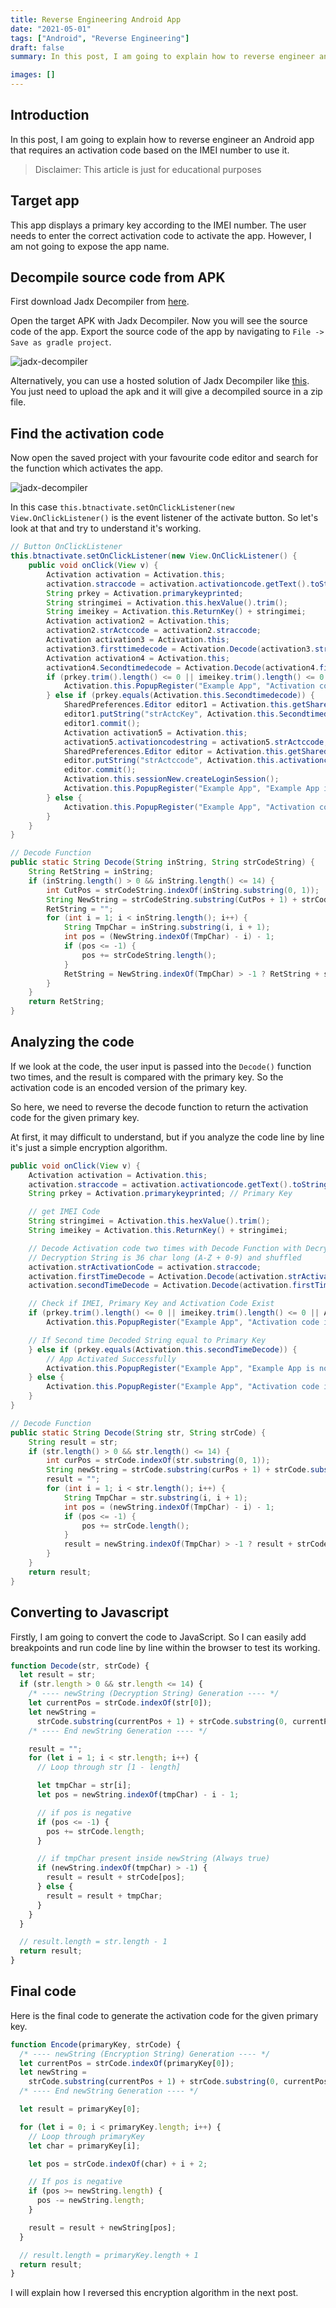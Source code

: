 ```yaml
---
title: Reverse Engineering Android App
date: "2021-05-01"
tags: ["Android", "Reverse Engineering"]
draft: false
summary: In this post, I am going to explain how to reverse engineer an Android app that requires an activation code based on the IMEI number to use it.

images: []
---
```


## Introduction

In this post, I am going to explain how to reverse engineer an Android app that requires an activation code based on the IMEI number to use it.

<blockquote>
  Disclaimer: This article is just for educational purposes
</blockquote>

## Target app

This app displays a primary key according to the IMEI number. The user needs to enter the correct activation code to activate the app. However, I am not going to expose the app name.

## Decompile source code from APK

First download Jadx Decompiler from [here](https://github.com/skylot/jadx/releases).

Open the target APK with Jadx Decompiler. Now you will see the source code of the app. Export the source code of the app by navigating to `File -> Save as gradle project`.

![jadx-decompiler](/static/images/blog/jadx-decompiler.jpg)

Alternatively, you can use a hosted solution of Jadx Decompiler like [this](http://www.javadecompilers.com/apk). You just need to upload the apk and it will give a decompiled source in a zip file.

## Find the activation code

Now open the saved project with your favourite code editor and search for the function which activates the app.

![jadx-decompiler](/static/images/blog/vscode-search-activation.jpg)

In this case `this.btnactivate.setOnClickListener(new View.OnClickListener()` is the event listener of the activate button. So let's look at that and try to understand it's working.

```java:activation.java
// Button OnClickListener
this.btnactivate.setOnClickListener(new View.OnClickListener() {
    public void onClick(View v) {
        Activation activation = Activation.this;
        activation.straccode = activation.activationcode.getText().toString().trim();
        String prkey = Activation.primarykeyprinted;
        String stringimei = Activation.this.hexValue().trim();
        String imeikey = Activation.this.ReturnKey() + stringimei;
        Activation activation2 = Activation.this;
        activation2.strActccode = activation2.straccode;
        Activation activation3 = Activation.this;
        activation3.firsttimedecode = Activation.Decode(activation3.strActccode, "W894517Q3AKREFMVBPCX6GIUYLHZ2J0OTSDN");
        Activation activation4 = Activation.this;
        activation4.Secondtimedecode = Activation.Decode(activation4.firsttimedecode, "W894517Q3AKREFMVBPCX6GIUYLHZ2J0OTSDN");
        if (prkey.trim().length() <= 0 || imeikey.trim().length() <= 0 || Activation.this.strActccode.trim().length() <= 0) {
            Activation.this.PopupRegister("Example App", "Activation code is incorrect !", 0);
        } else if (prkey.equals(Activation.this.Secondtimedecode)) {
            SharedPreferences.Editor editor1 = Activation.this.getSharedPreferences("strActcKey", 0).edit();
            editor1.putString("strActcKey", Activation.this.Secondtimedecode);
            editor1.commit();
            Activation activation5 = Activation.this;
            activation5.activationcodestring = activation5.strActccode;
            SharedPreferences.Editor editor = Activation.this.getSharedPreferences("strActccode", 0).edit();
            editor.putString("strActccode", Activation.this.activationcodestring);
            editor.commit();
            Activation.this.sessionNew.createLoginSession();
            Activation.this.PopupRegister("Example App", "Example App is now Activated ", 1);
        } else {
            Activation.this.PopupRegister("Example App", "Activation code incorrect !", 0);
        }
    }
}

// Decode Function
public static String Decode(String inString, String strCodeString) {
    String RetString = inString;
    if (inString.length() > 0 && inString.length() <= 14) {
        int CutPos = strCodeString.indexOf(inString.substring(0, 1));
        String NewString = strCodeString.substring(CutPos + 1) + strCodeString.substring(0, CutPos + 1);
        RetString = "";
        for (int i = 1; i < inString.length(); i++) {
            String TmpChar = inString.substring(i, i + 1);
            int pos = (NewString.indexOf(TmpChar) - i) - 1;
            if (pos <= -1) {
                pos += strCodeString.length();
            }
            RetString = NewString.indexOf(TmpChar) > -1 ? RetString + strCodeString.charAt(pos) : RetString + TmpChar;
        }
    }
    return RetString;
}
```

## Analyzing the code

If we look at the code, the user input is passed into the `Decode()` function two times, and the result is compared with the primary key. So the activation code is an encoded version of the primary key.

So here, we need to reverse the decode function to return the activation code for the given primary key.

At first, it may difficult to understand, but if you analyze the code line by line it's just a simple encryption algorithm.

```java:activation-min.java
public void onClick(View v) {
    Activation activation = Activation.this;
    activation.straccode = activation.activationcode.getText().toString().trim(); // User Input ( Activation Code )
    String prkey = Activation.primarykeyprinted; // Primary Key

    // get IMEI Code
    String stringimei = Activation.this.hexValue().trim();
    String imeikey = Activation.this.ReturnKey() + stringimei;

    // Decode Activation code two times with Decode Function with Decryption String
    // Decryption String is 36 char long (A-Z + 0-9) and shuffled
    activation.strActivationCode = activation.straccode;
    activation.firstTimeDecode = Activation.Decode(activation.strActivationCode, "W894517Q3AKREFMVBPCX6GIUYLHZ2J0OTSDN");
    activation.secondTimeDecode = Activation.Decode(activation.firstTimeDecode, "W894517Q3AKREFMVBPCX6GIUYLHZ2J0OTSDN");

    // Check if IMEI, Primary Key and Activation Code Exist
    if (prkey.trim().length() <= 0 || imeikey.trim().length() <= 0 || Activation.this.strActccode.trim().length() <= 0) {
        Activation.this.PopupRegister("Example App", "Activation code is incorrect !", 0);

    // If Second time Decoded String equal to Primary Key
    } else if (prkey.equals(Activation.this.secondTimeDecode)) {
        // App Activated Successfully
        Activation.this.PopupRegister("Example App", "Example App is now Activated ", 1);
    } else {
        Activation.this.PopupRegister("Example App", "Activation code incorrect !", 0);
    }
}

// Decode Function
public static String Decode(String str, String strCode) {
    String result = str;
    if (str.length() > 0 && str.length() <= 14) {
        int curPos = strCode.indexOf(str.substring(0, 1));
        String newString = strCode.substring(curPos + 1) + strCode.substring(0, curPos + 1);
        result = "";
        for (int i = 1; i < str.length(); i++) {
            String TmpChar = str.substring(i, i + 1);
            int pos = (newString.indexOf(TmpChar) - i) - 1;
            if (pos <= -1) {
                pos += strCode.length();
            }
            result = newString.indexOf(TmpChar) > -1 ? result + strCode.charAt(pos) : result + TmpChar;
        }
    }
    return result;
}
```

## Converting to Javascript

Firstly, I am going to convert the code to JavaScript. So I can easily add breakpoints and run code line by line within the browser to test its working.

```javascript:javascript-code.js
function Decode(str, strCode) {
  let result = str;
  if (str.length > 0 && str.length <= 14) {
    /* ---- newString (Decryption String) Generation ---- */
    let currentPos = strCode.indexOf(str[0]);
    let newString =
      strCode.substring(currentPos + 1) + strCode.substring(0, currentPos + 1);
    /* ---- End newString Generation ---- */

    result = "";
    for (let i = 1; i < str.length; i++) {
      // Loop through str [1 - length]

      let tmpChar = str[i];
      let pos = newString.indexOf(tmpChar) - i - 1;

      // if pos is negative
      if (pos <= -1) {
        pos += strCode.length;
      }

      // if tmpChar present inside newString (Always true)
      if (newString.indexOf(tmpChar) > -1) {
        result = result + strCode[pos];
      } else {
        result = result + tmpChar;
      }
    }
  }

  // result.length = str.length - 1
  return result;
}
```

## Final code

Here is the final code to generate the activation code for the given primary key.

```javascript:final-code.js
function Encode(primaryKey, strCode) {
  /* ---- newString (Encryption String) Generation ---- */
  let currentPos = strCode.indexOf(primaryKey[0]);
  let newString =
    strCode.substring(currentPos + 1) + strCode.substring(0, currentPos + 1);
  /* ---- End newString Generation ---- */

  let result = primaryKey[0];

  for (let i = 0; i < primaryKey.length; i++) {
    // Loop through primaryKey
    let char = primaryKey[i];

    let pos = strCode.indexOf(char) + i + 2;

    // If pos is negative
    if (pos >= newString.length) {
      pos -= newString.length;
    }

    result = result + newString[pos];
  }

  // result.length = primaryKey.length + 1
  return result;
}
```

I will explain how I reversed this encryption algorithm in the next post.
